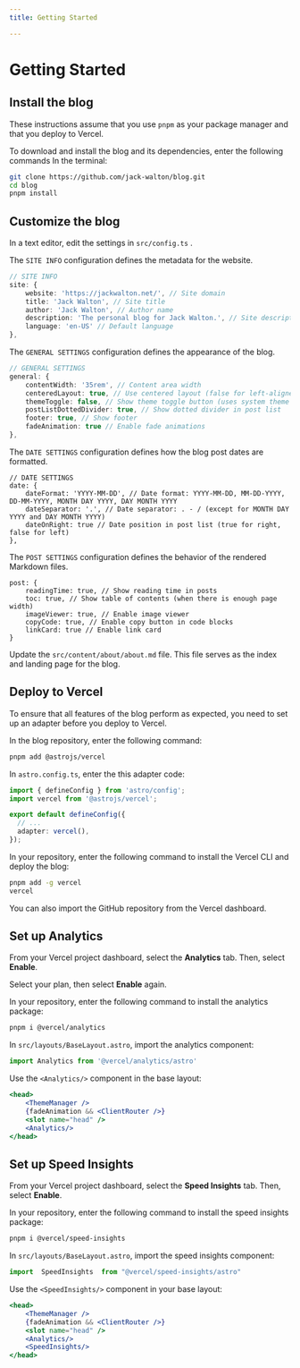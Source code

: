 ```yaml
---
title: Getting Started

---
```



# Getting Started

<Steps>

## Install the blog

<Callout>

These instructions assume that you use `pnpm` as your package manager and that you deploy to Vercel. 

</Callout>

To download and install the blog and its dependencies, enter the following commands In the terminal:

```bash
git clone https://github.com/jack-walton/blog.git
cd blog
pnpm install
```

## Customize the blog

In a text editor, edit the settings in  `src/config.ts` .

The `SITE INFO` configuration defines the metadata for the website.

```ts
// SITE INFO
site: {
	website: 'https://jackwalton.net/', // Site domain
	title: 'Jack Walton', // Site title
	author: 'Jack Walton', // Author name
	description: 'The personal blog for Jack Walton.', // Site description
	language: 'en-US' // Default language
},
```

The `GENERAL SETTINGS` configuration defines the appearance of the blog.

```ts
// GENERAL SETTINGS
general: {
	contentWidth: '35rem', // Content area width
	centeredLayout: true, // Use centered layout (false for left-aligned)
	themeToggle: false, // Show theme toggle button (uses system theme by default)
	postListDottedDivider: true, // Show dotted divider in post list
	footer: true, // Show footer
	fadeAnimation: true // Enable fade animations
},

```

The `DATE SETTINGS` configuration defines how the blog post dates are formatted.

```TS
// DATE SETTINGS
date: {
	dateFormat: 'YYYY-MM-DD', // Date format: YYYY-MM-DD, MM-DD-YYYY, DD-MM-YYYY, MONTH DAY YYYY, DAY MONTH YYYY
	dateSeparator: '.', // Date separator: . - / (except for MONTH DAY YYYY and DAY MONTH YYYY)
	dateOnRight: true // Date position in post list (true for right, false for left)
},
```

The `POST SETTINGS` configuration defines the behavior of the rendered Markdown files.

```TS
post: {
	readingTime: true, // Show reading time in posts
	toc: true, // Show table of contents (when there is enough page width)
	imageViewer: true, // Enable image viewer
	copyCode: true, // Enable copy button in code blocks
	linkCard: true // Enable link card
}
```

Update the `src/content/about/about.md` file. This file serves as the index and landing page for the blog.

## Deploy to Vercel

To ensure that all features of the blog perform as expected, you need to set up an adapter before you deploy to Vercel.

In the blog repository, enter the following command:

```bash
pnpm add @astrojs/vercel
```

In `astro.config.ts`,  enter the this adapter code:

```ts
import { defineConfig } from 'astro/config';
import vercel from '@astrojs/vercel';

export default defineConfig({
  // ...
  adapter: vercel(),
});
```

In your repository, enter the following command to install the Vercel CLI and deploy the blog:

```bash
pnpm add -g vercel
vercel
```

You can also import the GitHub repository from the Vercel dashboard.

## Set up Analytics

From your Vercel project dashboard, select the **Analytics** tab. Then, select **Enable**.

Select your plan, then select **Enable** again.

In your repository, enter the following command to install the analytics package:
```bash
pnpm i @vercel/analytics
```

In `src/layouts/BaseLayout.astro`, import the analytics component:

```ts
import Analytics from '@vercel/analytics/astro'
```

Use the `<Analytics/>` component in the base layout:
```jsx
<head>
	<ThemeManager />
	{fadeAnimation && <ClientRouter />}
	<slot name="head" />
	<Analytics/>
</head>
```

## Set up Speed Insights

From your Vercel project dashboard, select the **Speed Insights** tab. Then, select **Enable**.

In your repository, enter the following command to install the speed insights package:

```bash
pnpm i @vercel/speed-insights
```

In `src/layouts/BaseLayout.astro`, import the speed insights component:

```jsx
import  SpeedInsights  from "@vercel/speed-insights/astro"
```

Use the `<SpeedInsights/>` component in your base layout:

```jsx
<head>
	<ThemeManager />
	{fadeAnimation && <ClientRouter />}
	<slot name="head" />
	<Analytics/>
	<SpeedInsights/>
</head>
```

</Steps>